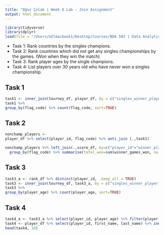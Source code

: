 ```yaml
---
title: "Oğuz Çolak | Week 6 Lab - Join Assignment"
output: html_document
---
```

```r
library(tidyverse)
library(dplyr)
load(file = "/Users/m2lmacbook1/Desktop/Courses/BDA 503 | Data Analytics Essentials/atp_tennis_data_2017.RData")
```

* Task 1: Rank countries by the singles champions.
* Task 2: Rank countries which did not get any singles championships by the games. (Won when they win the match)
* Task 3: Rank player ages by the single champions.
* Task 4: List players over 30 years old who have never won a singles championship.

## Task 1

```r
task1 <- inner_join(tourney_df, player_df, by = c("singles_winner_player_id"="player_id"))
task1 %>%
group_by(flag_code) %>% count(flag_code, sort=TRUE)
```

## Task 2

```r
nonchamp_players <-
player_df %>% select(player_id, flag_code) %>% anti_join (.,task1)
```

```r
nonchamp_players %>% left_join(.,score_df, by=c("player_id"="winner_player_id")) %>% 
  group_by(flag_code) %>% summarise(total_won=sum(winner_games_won, na.rm=TRUE)) %>% arrange(desc(total_won)) 
```

## Task 3

```r
task3_a <- rank_df %>% distinct(player_id, .keep_all = TRUE) 
task3 <- inner_join(tourney_df, task3_a, by = c("singles_winner_player_id"="player_id"))
task3 %>%
group_by(player_age) %>% count(player_age, sort=TRUE)
```

## Task 4

```r
task4_a <- task3_a %>% select(player_id, player_age) %>% filter(player_age > 30) %>% anti_join (.,task3)
task4 <- player_df %>% select(player_id, first_name, last_name) %>% inner_join(.,task4_a) %>% arrange(desc(player_age))
head(task4, 10)
```